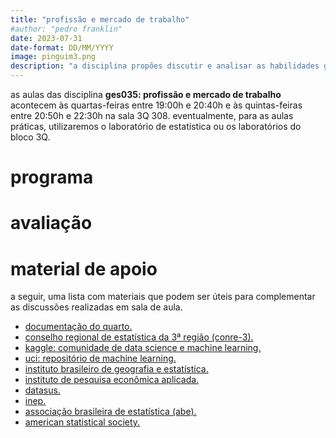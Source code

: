 ```yaml
---
title: "profissão e mercado de trabalho"
#author: "pedro franklin"
date: 2023-07-31
date-format: DD/MM/YYYY
image: pinguim3.png
description: "a disciplina propões discutir e analisar as habilidades gerais necessárias para o sucesso profissional de um bacharel em estatística."
---
```


as aulas das disciplina **ges035: profissão e mercado de trabalho** acontecem às quartas-feiras entre 19:00h e 20:40h e às quintas-feiras entre 20:50h e 22:30h na sala 3Q 308. eventualmente, para as aulas práticas, utilizaremos o laboratório de estatística ou os laboratórios do bloco 3Q.

# programa

# avaliação

# material de apoio

a seguir, uma lista com materiais que podem ser úteis para complementar as discussões realizadas em sala de aula.

- [documentação do quarto.](https://quarto.org/docs/guide/)
- [conselho regional de estatística da 3ª região (conre-3).](https://www.conre3.org.br/portal/)
- [kaggle: comunidade de data science e machine learning.](https://www.kaggle.com/)
- [uci: repositório de machine learning.](https://archive.ics.uci.edu/)
- [instituto brasileiro de geografia e estatística.](https://www.ibge.gov.br/)
- [instituto de pesquisa econômica aplicada.](https://www.ipea.gov.br/portal/)
- [datasus.](https://datasus.saude.gov.br/)
- [inep.](instituto nacional de estudos e pesquisas educacionais anísio teixeira)
- [associação brasileira de estatística (abe).](https://www.redeabe.org.br/)
- [american statistical society.](https://www.amstat.org/)